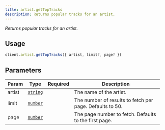 ```yaml
---
title: artist.getTopTracks
description: Returns popular tracks for an artist.
---
```



_Returns popular tracks for an artist._

## Usage
```ts
client.artist.getTopTracks({ artist, limit?, page? })
```

## Parameters
| Param | Type | Required | Description |
| --- | --- | --- | --- |
| artist | [`string`][string] | <Icon name="approve-check" label="Yes" color="limegreen" size="1.5rem" /> | The name of the artist. |
| limit | [`number`][number] | <Icon name="close" label="No" color="red" size="1.5rem" /> | The number of results to fetch per page. Defaults to 50. |
| page | [`number`][number] | <Icon name="close" label="No" color="red" size="1.5rem" /> | The page number to fetch. Defaults to the first page. |

[string]: https://developer.mozilla.org/en-US/docs/Web/JavaScript/Reference/Global_Objects/String
[number]: https://developer.mozilla.org/en-US/docs/Web/JavaScript/Reference/Global_Objects/Number